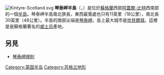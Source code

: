 {{Unreferenced|time=2020-04-23T00:27:09+00:00}}
{{coord|55|30|N|5|35|W|region:GB-AGB_source:dewiki|display=title}}
[[File:Kintyre-Scotland.svg|thumb]]
'''琴泰岬半島'''（{{lang-en|Kintyre}}，{{lang-gd|Cinn Tìre}}）是位於[[蘇格蘭|蘇格蘭]]西部[[阿蓋爾-比特|阿蓋爾-比特]]西南部的一個[[半島|半島]]。琴泰岬半島南北狹長，東西最寬處也只有11英里（18公里），南北長30英里（48公里）。半島的南部尖端是[[琴泰岬|琴泰岬]]。島上最大城市是[[坎貝爾城|坎貝爾城]]。這裡是是蘇格蘭著名的[[威士忌|威士忌]]產地。

==另見==
*[[琴泰岬規則|琴泰岬規則]]

{{commonscat}}
{{normdaten}}
{{DEFAULTSORT:Kintyre}}
[[Category:英国半岛|Category:英国半岛]]
[[Category:苏格兰地形|Category:苏格兰地形]]
{{uK-geo-stub}}